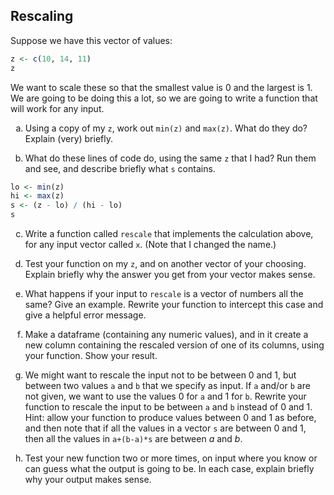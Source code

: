 ## Rescaling

 Suppose we have this vector of values:

```r
z <- c(10, 14, 11)
z
```

We want to scale these so that the smallest value is 0 and the largest is 1. We are going to be doing this a lot, so we are going to write a function that will work for any input.



(a) Using a copy of my `z`, work out `min(z)` and `max(z)`. What do they do? Explain (very) briefly.




(b) What do these lines of code do, using the same `z` that I had? Run them and see, and describe briefly what `s` contains.

```r
lo <- min(z)
hi <- max(z)
s <- (z - lo) / (hi - lo)
s
```






(c) Write a function called `rescale` that implements the calculation above, for any input vector called `x`. (Note that I changed the name.)



(d) Test your function on my `z`, and on another vector of your choosing. Explain briefly why the answer you get from your vector makes sense.



(e) What happens if your input to `rescale` is a vector of numbers all the same? Give an example. Rewrite your function to intercept this case and give a helpful error message.



(f) Make a dataframe (containing any numeric values), and in it create a new column containing the rescaled version of one of its columns, using your function. Show your result.



(g) We might want to rescale the input not to be between 0 and 1, but between two values `a` and `b` that we specify as input. If `a` and/or `b` are not given, we want to use the values 0 for `a` and 1 for `b`. Rewrite your function to rescale the input to be between `a` and `b` instead of 0 and 1. Hint: allow your function to produce values between 0 and 1 as before, and then note that if all the values in a vector `s` are between 0 and 1, then all the values in `a+(b-a)*s`
are between $a$ and $b$.



(h) Test your new function two or more times, on input where you know or can guess what the output is going to be. In each case, explain briefly why your output makes sense.






